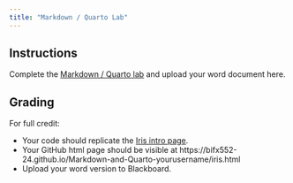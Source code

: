 ```yaml
---
title: "Markdown / Quarto Lab"
---
```


<!--
# insert into Blackboard assignment with:
<iframe width="450" height="500" src="https://bifx552-24.github.io/CourseInfo/standalone/hw/L01markdown.html" title="Markdown / Quarto Lab"></iframe>

Due Date: Aug 20 @ end of day
Points: 10
Display after: Aug 20 @ 5 PM
Individual assignment
-->

## Instructions

Complete the [Markdown / Quarto lab](https://bifx552-24.github.io/CourseInfo/labs/01markdown.html) and upload your word document here.

## Grading

For full credit:

* Your code should replicate the [Iris intro page](https://rpubs.com/moeransm/intro-iris).
* Your GitHub html page should be visible at https://bifx552-24.github.io/Markdown-and-Quarto-yourusername/iris.html
* Upload your word version to Blackboard.
